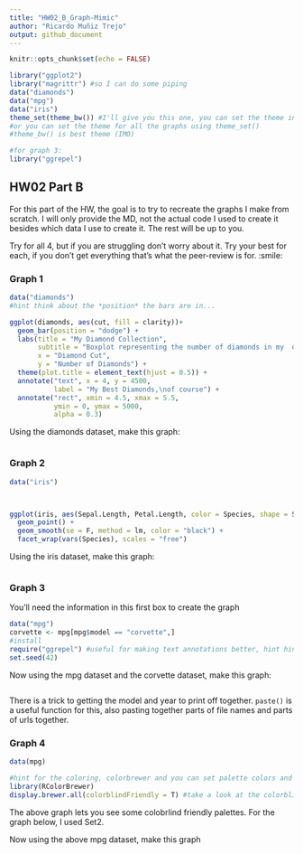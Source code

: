 ---
title: "HW02_B_Graph-Mimic"
author: "Ricardo Muñiz Trejo"
output: github_document
---

```{r setup, include=FALSE}
knitr::opts_chunk$set(echo = FALSE)
```


```{r load libraries, echo = TRUE, include=TRUE}
library("ggplot2")
library("magrittr") #so I can do some piping
data("diamonds")
data("mpg")
data("iris")
theme_set(theme_bw()) #I'll give you this one, you can set the theme individually for graphs
#or you can set the theme for all the graphs using theme_set()
#theme_bw() is best theme (IMO)

#for graph 3:
library("ggrepel")


```

## HW02 Part B

For this part of the HW, the goal is to try to recreate the graphs I make from scratch. I will only provide the MD, not the actual code I used to create it besides which data I use to create it. The rest will be up to you. 

Try for all 4, but if you are struggling don't worry about it. Try your best for each, if you don't get everything that's what the peer-review is for. :smile:


### Graph 1
```{r, echo = T, include = TRUE}
data("diamonds")
#hint think about the *position* the bars are in...

ggplot(diamonds, aes(cut, fill = clarity))+
  geom_bar(position = "dodge") +
  labs(title = "My Diamond Collection", 
       subtitle = "Boxplot representing the number of diamonds in my  diamond collection by \ntype of cut quality and clarity of diamond",
       x = "Diamond Cut", 
       y = "Number of Diamonds") +
  theme(plot.title = element_text(hjust = 0.5)) +
  annotate("text", x = 4, y = 4500, 
           label = "My Best Diamonds,\nof course") +
  annotate("rect", xmin = 4.5, xmax = 5.5, 
           ymin = 0, ymax = 5000, 
           alpha = 0.3)

```


Using the diamonds dataset, make this graph:
```{r graph1 code, echo=FALSE}


```

### Graph 2
```{r, echo = T, include = TRUE}
data("iris")



ggplot(iris, aes(Sepal.Length, Petal.Length, color = Species, shape = Species))+
  geom_point() +
  geom_smooth(se = F, method = lm, color = "black") +
  facet_wrap(vars(Species), scales = "free")

```

Using the iris dataset, make this graph:
```{r graph 2 code, echo=FALSE}

```


### Graph 3
You'll need the information in this first box to create the graph
```{r, echo = TRUE}
data("mpg")
corvette <- mpg[mpg$model == "corvette",]
#install
require("ggrepel") #useful for making text annotations better, hint hint
set.seed(42)
```

Now using the mpg dataset and the corvette dataset, make this graph:

```{r graoh 3 code}

```

There is a trick to getting the model and year to print off together. `paste()` is a useful function for this, also pasting together parts of file names and parts of urls together. 


### Graph 4 
```{r, echo = T}
data(mpg)

#hint for the coloring, colorbrewer and you can set palette colors and make your graphs colorblind friendly
library(RColorBrewer)
display.brewer.all(colorblindFriendly = T) #take a look at the colorblindfriendly options
```

The above graph lets you see some colobrlind friendly palettes. For the graph below, I used Set2.



Now using the above mpg dataset, make this graph

```{r graph 4 code}

```




